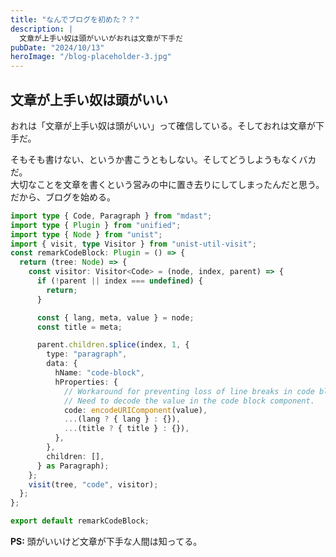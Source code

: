 ```yaml
---
title: "なんでブログを初めた？？"
description: |
  文章が上手い奴は頭がいいがおれは文章が下手だ
pubDate: "2024/10/13"
heroImage: "/blog-placeholder-3.jpg"
---
```


## 文章が上手い奴は頭がいい

おれは「文章が上手い奴は頭がいい」って確信している。そしておれは文章が下手だ。

そもそも書けない、というか書こうともしない。そしてどうしようもなくバカだ。  
大切なことを文章を書くという営みの中に置き去りにしてしまったんだと思う。  
だから、ブログを始める。

```ts code-block.ts
import type { Code, Paragraph } from "mdast";
import type { Plugin } from "unified";
import type { Node } from "unist";
import { visit, type Visitor } from "unist-util-visit";
const remarkCodeBlock: Plugin = () => {
  return (tree: Node) => {
    const visitor: Visitor<Code> = (node, index, parent) => {
      if (!parent || index === undefined) {
        return;
      }

      const { lang, meta, value } = node;
      const title = meta;

      parent.children.splice(index, 1, {
        type: "paragraph",
        data: {
          hName: "code-block",
          hProperties: {
            // Workaround for preventing loss of line breaks in code blocks.
            // Need to decode the value in the code block component.
            code: encodeURIComponent(value),
            ...(lang ? { lang } : {}),
            ...(title ? { title } : {}),
          },
        },
        children: [],
      } as Paragraph);
    };
    visit(tree, "code", visitor);
  };
};

export default remarkCodeBlock;
```

**PS:** 頭がいいけど文章が下手な人間は知ってる。

